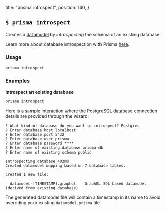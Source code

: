   title: "prisma introspect",
  position: 140,
}

## `$ prisma introspect`

Creates a [datamodel](knul) by _introspecting_ the schema of an existing database.

Learn more about database introspection with Prisma [here](soi1).

### Usage

```sh
prisma introspect
```

### Examples

**Introspect an existing database**

```sh
prisma introspect
```

Here is a sample interaction where the PostgreSQL database connection details are provided through the wizard:

```
? What kind of database do you want to introspect? Postgres
? Enter database host localhost
? Enter database port 5432
? Enter database user prisma
? Enter database password ****
? Enter name of existing database prisma-db
? Enter name of existing schema public

Introspecting database 402ms
Created datamodel mapping based on 7 database tables.

Created 1 new file:               

  datamodel-[TIMESTAMP].graphql    GraphQL SDL-based datamodel (derived from existing database)
```

The generated datamodel file will contain a timestamp in its name to avoid overriding your existing `datamodel.prisma` file.
